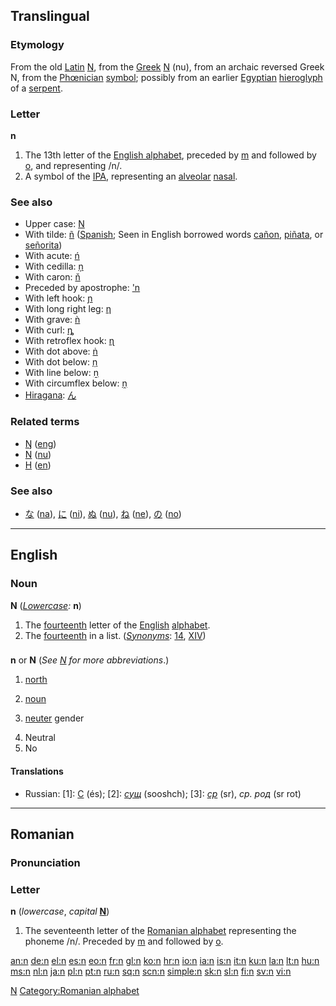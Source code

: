 {{see|Appendix:Variations of "n"}}
{{see|ո|ռ}}
{{wikipedia}}
==Translingual==

===Etymology===
From the old [[Latin]] [[N]], from the [[Greek]] [[Ν]] (nu), from an archaic reversed Greek N, from the [[Phœnician]] [[symbol]]; possibly from an earlier [[Egyptian]] [[hieroglyph]] of a [[serpent]].

===Letter===
'''n'''

# The 13th letter of the [[Appendix:Roman script|English alphabet]], preceded by [[m]] and followed by [[o]], and representing /n/.
# A symbol of the [[IPA]], representing an [[alveolar]] [[nasal]].

===See also===
*Upper case: [[N]]
*With tilde: [[ñ]] ([[Spanish]]; Seen in English borrowed words [[cañon]], [[piñata]], or [[señorita]])
*With acute: [[ń]]
*With cedilla: [[ņ]]
*With caron: [[ň]]
*Preceded by apostrophe: [['n]]
*With left hook: [[ɲ]]
*With long right leg: [[ƞ]]
*With grave: [[ǹ]]
*With curl: [[ȵ]]
*With retroflex hook: [[ɳ]]
*With dot above: [[ṅ]]
*With dot below: [[ṇ]]
*With line below: [[ṉ]]
*With circumflex below: [[ṋ]]
*[[hiragana|Hiragana]]: [[ん]]

===Related terms===
*[[Ŋ]] ([[eng]])
*[[Ν]] ([[nu]])
*[[Н]] ([[en]])

===See also===
*[[な]] ([[na]]), [[に]] ([[ni]]), [[ぬ]] ([[nu]]), [[ね]] ([[ne]]), [[の]] ([[no]])

----

==English==

===Noun===
'''N''' (''[[Lowercase]]:'' '''n''')
# The [[fourteenth]] letter of the [[English]] [[alphabet]].
# The [[fourteenth]] in a list. (''[[Synonyms]]'': [[14]], [[XIV]])

==={{abbreviation}}===
'''n''' or '''N''' (''See [[N]] for more abbreviations''.)

# [[north]]
# {{grammar}} [[noun]]
# {{grammar}} [[neuter]] gender
# Neutral
# No

====Translations====
{{top}}
{{mid}}
*Russian: [1]: [[С]] (és); [2]: ''[[сущ]]'' (sooshch);  [3]: ''[[ср]]'' (sr), ''ср. род'' (sr rot)
{{bottom}}

[[Category:Latin letters|N]]

----

==Romanian==

===Pronunciation===
{{IPA|/ne/|/en/|lang=ro}}

===Letter===
'''n''' (''lowercase'', ''capital'' '''[[N]]''')

# The seventeenth letter of the [[Romanian alphabet]] representing the phoneme /n/. Preceded by [[m]] and followed by [[o]].

[[Category:Romanian alphabet]]

[[an:n]]
[[de:n]]
[[el:n]]
[[es:n]]
[[eo:n]]
[[fr:n]]
[[gl:n]]
[[ko:n]]
[[hr:n]]
[[io:n]]
[[ia:n]]
[[is:n]]
[[it:n]]
[[ku:n]]
[[la:n]]
[[lt:n]]
[[hu:n]]
[[ms:n]]
[[nl:n]]
[[ja:n]]
[[pl:n]]
[[pt:n]]
[[ru:n]]
[[sq:n]]
[[scn:n]]
[[simple:n]]
[[sk:n]]
[[sl:n]]
[[fi:n]]
[[sv:n]]
[[vi:n]]